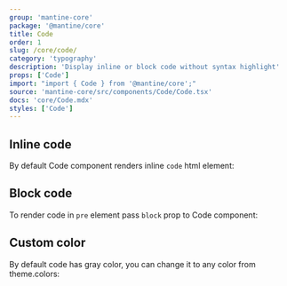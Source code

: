 ```yaml
---
group: 'mantine-core'
package: '@mantine/core'
title: Code
order: 1
slug: /core/code/
category: 'typography'
description: 'Display inline or block code without syntax highlight'
props: ['Code']
import: "import { Code } from '@mantine/core';"
source: 'mantine-core/src/components/Code/Code.tsx'
docs: 'core/Code.mdx'
styles: ['Code']
---
```



## Inline code

By default Code component renders inline `code` html element:

<Demo data={CodeDemos.inline} />

## Block code

To render code in `pre` element pass `block` prop to Code component:

<Demo data={CodeDemos.block} />

## Custom color

By default code has gray color,
you can change it to any color from <GatsbyLink to="/pages/theming/#colors">theme.colors</GatsbyLink>:

<Demo data={CodeDemos.colors} />
